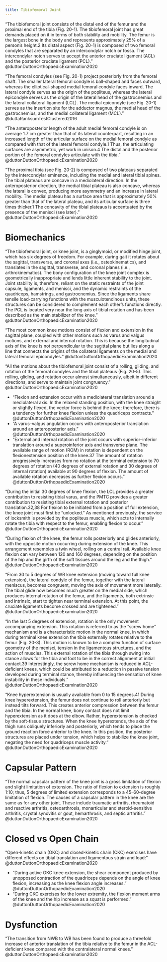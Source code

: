 ```yaml
---
title: Tibiofemoral Joint
---
```


"The tibiofemoral joint consists of the distal end of the femur and the proximal end of the tibia (Fig. 20-1). The tibiofemoral joint has great demands placed on it in terms of both stability and mobility. The femur is the largest bone in the body and represents approximately 25% of a person’s height.2 Its distal aspect (Fig. 20-1) is composed of two femoral condyles that are separated by an intercondylar notch or fossa. The intercondylar notch serves to accept the anterior cruciate ligament (ACL) and the posterior cruciate ligament (PCL)." @duttonDuttonOrthopaedicExamination2020

"The femoral condyles (see Fig. 20-1) project posteriorly from the femoral shaft. The smaller lateral femoral condyle is ball-shaped and faces outward, whereas the elliptical-shaped medial femoral condyle faces inward. The lateral condyle serves as the origin of the popliteus, whereas the lateral epicondyle serves as the origin of the lateral head of the gastrocnemius and the lateral collateral ligament (LCL). The medial epicondyle (see Fig. 20-1) serves as the insertion site for the adductor magnus, the medial head of the gastrocnemius, and the medial collateral ligament (MCL)." @duttaRanksumTestClustered2016

"The anteroposterior length of the adult medial femoral condyle is on average 1.7 cm greater than that of its lateral counterpart, resulting in an increased length of the articular surface on the medial femoral condyle as compared with that of the lateral femoral condyle.1 Thus, the articulating surfaces are asymmetric, yet work in unison.4 The distal and the posterior portion of the femoral condyles articulate with the tibia." @duttonDuttonOrthopaedicExamination2020

"The proximal tibia (see Fig. 20-2) is composed of two plateaus separated by the intercondylar eminence, including the medial and lateral tibial spines. The tibial plateaus are concave in a mediolateral direction. In the anteroposterior direction, the medial tibial plateau is also concave, whereas the lateral is convex, producing more asymmetry and an increase in lateral mobility. The medial plateau has a surface area that is approximately 50% greater than that of the lateral plateau, and its articular surface is three times thicker.1 The concavity of the tibial plateaus is accentuated by the presence of the menisci (see later)." @duttonDuttonOrthopaedicExamination2020 

# Biomechanics

"The tibiofemoral joint, or knee joint, is a ginglymoid, or modified hinge joint, which has six degrees of freedom. For example, during gait it rotates about the sagittal, transverse, and coronal axes (i.e., osteokinematics), and translates in the sagittal, transverse, and coronal planes (i.e., arthrokinematics). The bony configuration of the knee joint complex is geometrically inappropriate and lends little inherent stability to the joint. Joint stability is, therefore, reliant on the static restraints of the joint capsule, ligaments, and menisci, and the dynamic restraints of the quadriceps, hamstrings, and gastrocnemius. Since the ligaments share tensile load-carrying functions with the musculotendinous units, these structures can be considered to complement each other’s functions directly. The PCL is located very near the long axis of tibial rotation and has been described as the main stabilizer of the knee." @duttonDuttonOrthopaedicExamination2020 

"The most common knee motions consist of flexion and extension in the sagittal plane, coupled with other motions such as varus and valgus motions, and external and internal rotation. This is because the longitudinal axis of the knee is not perpendicular to the sagittal plane but lies along a line that connects the origins of the collateral ligaments on the medial and lateral femoral epicondyles." @duttonDuttonOrthopaedicExamination2020 

"All the motions about the tibiofemoral joint consist of a rolling, gliding, and rotation of the femoral condyles and the tibial plateaus (Fig. 20-5). This rolling, gliding, and rotation occur almost simultaneously, albeit in different directions, and serve to maintain joint congruency." @duttonDuttonOrthopaedicExamination2020 

- "Flexion and extension occur with a mediolateral translation around a mediolateral axis. In the relaxed standing position, with the knee straight or slightly flexed, the vector force is behind the knee; therefore, there is a tendency for further knee flexion unless the quadriceps contracts." @duttonDuttonOrthopaedicExamination2020 
- "A varus–valgus angulation occurs with anteroposterior translation around an anteroposterior axis." @duttonDuttonOrthopaedicExamination2020 
- "External and internal rotation of the joint occurs with superior–inferior translation around a superoinferior axis and transverse plane. The available range of motion (ROM) in rotation is dependent on the flexionextension position of the knee.37 The amount of rotation progressively increases from no rotation at the terminal extension to 70 degrees of rotation (40 degrees of external rotation and 30 degrees of internal rotation) available at 90 degrees of flexion. The amount of available rotation decreases as further flexion occurs." @duttonDuttonOrthopaedicExamination2020 


"During the initial 30 degrees of knee flexion, the LCL provides a greater contribution to resisting tibial varus, and the PMTC provides a greater contribution to resisting tibial external rotation and posterior translation.32,38 For flexion to be initiated from a position of full extension, the knee joint must first be “unlocked.” As mentioned previously, the service of locksmith is provided by the popliteus muscle, which acts to internally rotate the tibia with respect to the femur, enabling flexion to occur." @duttonDuttonOrthopaedicExamination2020 

"During flexion of the knee, the femur rolls posteriorly and glides anteriorly, with the opposite motion occurring during extension of the knee. This arrangement resembles a twin wheel, rolling on a central rail. Available knee flexion can vary between 120 and 160 degrees, depending on the position of the hip and the girth of the soft tissues around the leg and the thigh." @duttonDuttonOrthopaedicExamination2020 

"From 30 to 5 degrees of WB knee extension (moving toward full knee extension), the lateral condyle of the femur, together with the lateral meniscus, becomes congruent, moving the axis of movement more laterally. The tibial glide now becomes much greater on the medial side, which produces internal rotation of the femur, and the ligaments, both extrinsic and intrinsic, start to tighten near terminal extension. At this point, the cruciate ligaments become crossed and are tightened." @duttonDuttonOrthopaedicExamination2020 

"In the last 5 degrees of extension, rotation is the only movement accompanying extension. This rotation is referred to as the “screw home” mechanism and is a characteristic motion in the normal knee, in which during terminal knee extension the tibia externally rotates relative to the femur (Fig. 20-3). This motion is known to be a complex function of surface geometry of the menisci, tension in the ligamentous structures, and the action of muscles. This external rotation of the tibia through swing into stance allows for the tibia and foot to be in the correct alignment at initial contact.39 Interestingly, the screw home mechanism is reduced in ACL-deficient knees, which could be attributed to a reduction in passive tension developed during terminal stance, thereby influencing the sensation of knee instability in these individuals." @duttonDuttonOrthopaedicExamination2020 

"Knee hyperextension is usually available from 0 to 15 degrees.41 During knee hyperextension, the femur does not continue to roll anteriorly but instead tilts forward. This creates anterior compression between the femur and the tibia. In the normal knee, bony contact does not limit hyperextension as it does at the elbow. Rather, hyperextension is checked by the soft-tissue structures. When the knee hyperextends, the axis of the thigh runs obliquely inferiorly and posteriorly, which tends to place the ground reaction force anterior to the knee. In this position, the posterior structures are placed under tension, which helps to stabilize the knee joint, negating the need for quadriceps muscle activity." @duttonDuttonOrthopaedicExamination2020 

# Capsular Pattern

"The normal capsular pattern of the knee joint is a gross limitation of flexion and slight limitation of extension. The ratio of flexion to extension is roughly 1:10; thus, 5 degrees of limited extension corresponds to a 45–60-degree limitation of flexion. The causes of a capsular pattern in the knee are the same as for any other joint. These include traumatic arthritis, rheumatoid and reactive arthritis, osteoarthrosis, monarticular and steroid-sensitive arthritis, crystal synovitis or gout, hemarthrosis, and septic arthritis." @duttonDuttonOrthopaedicExamination2020 

# Closed vs Open Chain

"Open-kinetic chain (OKC) and closed-kinetic chain (CKC) exercises have different effects on tibial translation and ligamentous strain and load:" @duttonDuttonOrthopaedicExamination2020 

- "During active OKC knee extension, the shear component produced by unopposed contraction of the quadriceps depends on the angle of knee flexion, increasing as the knee flexion angle increases." @duttonDuttonOrthopaedicExamination2020 
- "During CKC exercises for the lower extremity, the flexion moment arms of the knee and the hip increase as a squat is performed." @duttonDuttonOrthopaedicExamination2020

# Dysfunction

:::{.callout-note title="ACL Deficient Knees"}

"The transition from NWB to WB has been found to produce a threefold increase of anterior translation of the tibia relative to the femur in the ACL-deficient knee compared with the contralateral normal knees." @duttonDuttonOrthopaedicExamination2020
:::


